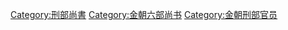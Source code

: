 [[Category:刑部尚書|Category:刑部尚書]]
[[Category:金朝六部尚书|Category:金朝六部尚书]]
[[Category:金朝刑部官员|Category:金朝刑部官员]]